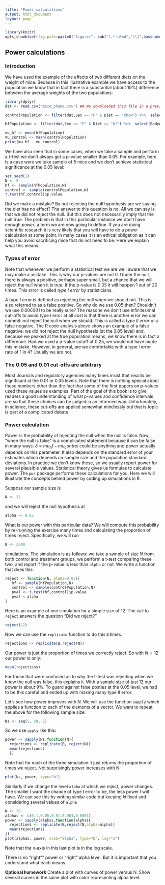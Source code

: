 ```yaml
---
title: "Power calculations"
output: html_document
layout: page
---
```


```r
library(knitr)
opts_chunk$set(fig.path=paste0("figure/", sub("(.*).Rmd","\\1",basename(knitr:::knit_concord$get('infile'))), "-"))
```



## Power calculations 

### Introduction

We have used the example of the effects of two different diets on the weight of mice. Because in this illustrative example we have access to the population we know that in fact there is a substantial (about 10%) difference between the average weights of the two populations:

```r
library(dplyr)
dat <- read.csv("mice_pheno.csv") ## We downloaded this file in a previous section

controlPopulation <- filter(dat,Sex == "F" & Diet == "chow") %>%  select(Bodyweight) %>% unlist

hfPopulation <- filter(dat,Sex == "F" & Diet == "hf") %>%  select(Bodyweight) %>% unlist

mu_hf <- mean(hfPopulation)
mu_control <- mean(controlPopulation)
print(mu_hf - mu_control)
```

We have also seen that in some cases, when we take a sample and perform a t-test we don't always get a p-value smaller than 0.05. For example, here is a case were we take sample of 5 mice and we don't achieve statistical significance at the 0.05 level:

```r
set.seed(1)
N <- 5
hf <- sample(hfPopulation,N)
control <- sample(controlPopulation,N)
t.test(hf,control)$p.value
```

Did we make a mistake? By not rejecting the null hypothesis are we saying the diet has no effect? The answer to this question is no. All we can say is that we did not reject the null. But this does not necessarily imply that the null true. The problem is that in this particular instance we don't have enough _power_, a term we are now going to define. If you are doing scientific research it is very likely that you will have to do a power calculation at some point. In many cases it is an ethical obligation as it can help you avoid sacrificing mice that do not need to be. Here we explain what this means.


### Types of error

Note that whenever we perform a statistical test we are well aware that we may make a mistake. This is why our p-values are not 0. Under the null, there is always a positive, perhaps super small, but a chance that we will reject the null when it is true. If the p-value is 0.05 it will happen 1 out of 20 times. This *error* is called _type I error_ by statisticians. 

A type I error is defined as rejecting the null when we should not. This is also referred to as a false positive. So why do we use 0.05 then? Shouldn't we use 0.000001 to be really sure? The reasone we don't use infinitesimal cut-offs to avoid type I error at all cost is that  there is another error we can commit: not reject the null when we should. This is called a _type II error_ or a false negative. The R code analysis above shows an example of a false negative: we did not reject the null hypothesis (at the 0.05 level) and, because we peaked at the true population means, we know there is in fact a difference. Had we used a p-value cutoff of 0.25, we would not have made this mistake. However, in general, are we comfortable with a type I error rate of 1 in 4? Usually we are not. 


### The 0.05 and 0.01 cut-offs are arbitrary

Most Journals and regulatory agencies many times insist that results be significant at the 0.01 or 0.05 levels. Note that there is nothing special about these numbers other than the fact that some of the first papers on p-values used these values as examples. Part of the goal of this book is to give readers a good understanding of what p-values and confidence intervals are so that these choices can be judged in an informed way. Unfortunately, in science,  these cut-offs are applied somewhat mindlessly but that is topic is part of a complicated debate.


### Power calculation

Power is the probability of rejecting the null when the null is false. Now, "when the null is false" is a complicated statement because it can be false in many ways. $\delta \equiv mu_hf - mu_control$ could be anything and power actually depends on this parameter. It also depends on the standard error of your estimates which depends on sample size and the population standard deviations. In practice we don't know these, so we usually report power for several plausible values. Statistical theory gives us formulas to calculate power. The `pwr` package performs these calculations for you. Here we will illustrate the concepts behind power by coding up simulations in R.

Suppose our sample size is 

```r
N <- 12
```

and we will reject the null hypothesis at

```r
alpha <- 0.05
```

What is our power with this particular data? We will compute this probability by re-running the exercise many times and calculating the proportion of times reject. Specifically, we will run 

```r
B <- 2000
```

simulations. The simulation is as follows: we take a sample of size $N$ from both control and treatment groups, we perform a t-test comparing these two, and report if the p-value is less than `alpha` or not. We write a function that does this:

```r
reject <- function(N, alpha=0.05){
   hf <- sample(hfPopulation,N) 
   control <- sample(controlPopulation,N)
   pval <- t.test(hf,control)$p.value
   pval < alpha
}
````

Here is an example of one simulation for a simple size of 12. The call to `reject` answers the question "Did we reject?" 
```r
reject(12)
```

Now we can use the `replicate` function to do this `B` times. 

```r
rejections <- replicate(B,reject(N))
```

Our power is just the proportion of times we correctly reject. So with  $N=12$ our power is only: 

```r
mean(rejections)
```

For those that were confused as to why the t-test was rejecting when we knew the null was false, this explains it. With a sample size of just 12 our power is about 9%. To guard against false posties at the 0.05 level, we had to be this careful and ended up with making many type II error.

Let's see how power improves with N. We will use the function `sapply` which applies a function to each of the elements of a vector. We want to repeat the above for the following sample size:

```r
Ns <- seq(5, 50, 5)
```

So we use `apply` like this:
```r
power <- sapply(Ns,function(N){
  rejections <- replicate(B, reject(N))
  mean(rejections)
  })
```

Note that for each of the three simulation it just returns the proportion of times we reject. Not surprisingly power increases with N:

```r
plot(Ns, power, type="b")
```

Similarly if we change the level `alpha` at which we reject, power changes. The smaller I want the chance of type I error to be, the less power I will have. We can see this by writing similar code but keeping $N$ fixed and considering several values of `alpha`

```r
N <- 30
alphas <- c(0.1,0.05,0.01,0.001,0.0001)
power <- sapply(alphas,function(alpha){
  rejections <- replicate(B,reject(N,alpha=alpha))
  mean(rejections)
})
plot(alphas, power, xlab="alpha", type="b", log="x")
```

Note that the x-axis in this last plot is in the log scale.

There is no "right"" power or "right" alpha level. But it is important that you understand what each means.

<b>Optional homework</b> Create a plot with curves of power versus N. Show several curves in the same plot with color representing alpha level.
